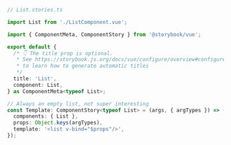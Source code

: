 ```ts
// List.stories.ts

import List from './ListComponent.vue';

import { ComponentMeta, ComponentStory } from '@storybook/vue';

export default {
  /* 👇 The title prop is optional.
   * See https://storybook.js.org/docs/vue/configure/overview#configure-story-loading
   * to learn how to generate automatic titles
   */
  title: 'List',
  component: List,
} as ComponentMeta<typeof List>;

// Always an empty list, not super interesting
const Template: ComponentStory<typeof List> = (args, { argTypes }) => ({
  components: { List },
  props: Object.keys(argTypes),
  template: '<list v-bind="$props"/>',
});
```
